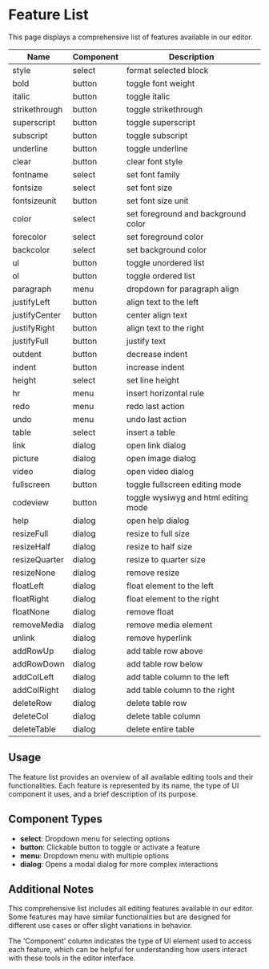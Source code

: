 
<Meta title="API/Feature List" />

# Feature List

This page displays a comprehensive list of features available in our editor.

<table>
  <thead>
    <tr>
      <th>Name</th>
      <th>Component</th>
      <th>Description</th>
    </tr>
  </thead>
  <tbody>
    <tr>
      <td>style</td>
      <td>select</td>
      <td>format selected block</td>
    </tr>
    <tr>
      <td>bold</td>
      <td>button</td>
      <td>toggle font weight</td>
    </tr>
    <tr>
      <td>italic</td>
      <td>button</td>
      <td>toggle italic</td>
    </tr>
    <tr>
      <td>strikethrough</td>
      <td>button</td>
      <td>toggle strikethrough</td>
    </tr>
    <tr>
      <td>superscript</td>
      <td>button</td>
      <td>toggle superscript</td>
    </tr>
    <tr>
      <td>subscript</td>
      <td>button</td>
      <td>toggle subscript</td>
    </tr>
    <tr>
      <td>underline</td>
      <td>button</td>
      <td>toggle underline</td>
    </tr>
    <tr>
      <td>clear</td>
      <td>button</td>
      <td>clear font style</td>
    </tr>
    <tr>
      <td>fontname</td>
      <td>select</td>
      <td>set font family</td>
    </tr>
    <tr>
      <td>fontsize</td>
      <td>select</td>
      <td>set font size</td>
    </tr>
    <tr>
      <td>fontsizeunit</td>
      <td>button</td>
      <td>set font size unit</td>
    </tr>
    <tr>
      <td>color</td>
      <td>select</td>
      <td>set foreground and background color</td>
    </tr>
    <tr>
      <td>forecolor</td>
      <td>select</td>
      <td>set foreground color</td>
    </tr>
    <tr>
      <td>backcolor</td>
      <td>select</td>
      <td>set background color</td>
    </tr>
    <tr>
      <td>ul</td>
      <td>button</td>
      <td>toggle unordered list</td>
    </tr>
    <tr>
      <td>ol</td>
      <td>button</td>
      <td>toggle ordered list</td>
    </tr>
    <tr>
      <td>paragraph</td>
      <td>menu</td>
      <td>dropdown for paragraph align</td>
    </tr>
    <tr>
      <td>justifyLeft</td>
      <td>button</td>
      <td>align text to the left</td>
    </tr>
    <tr>
      <td>justifyCenter</td>
      <td>button</td>
      <td>center align text</td>
    </tr>
    <tr>
      <td>justifyRight</td>
      <td>button</td>
      <td>align text to the right</td>
    </tr>
    <tr>
      <td>justifyFull</td>
      <td>button</td>
      <td>justify text</td>
    </tr>
    <tr>
      <td>outdent</td>
      <td>button</td>
      <td>decrease indent</td>
    </tr>
    <tr>
      <td>indent</td>
      <td>button</td>
      <td>increase indent</td>
    </tr>
    <tr>
      <td>height</td>
      <td>select</td>
      <td>set line height</td>
    </tr>
    <tr>
      <td>hr</td>
      <td>menu</td>
      <td>insert horizontal rule</td>
    </tr>
    <tr>
      <td>redo</td>
      <td>menu</td>
      <td>redo last action</td>
    </tr>
    <tr>
      <td>undo</td>
      <td>menu</td>
      <td>undo last action</td>
    </tr>
    <tr>
      <td>table</td>
      <td>select</td>
      <td>insert a table</td>
    </tr>
    <tr>
      <td>link</td>
      <td>dialog</td>
      <td>open link dialog</td>
    </tr>
    <tr>
      <td>picture</td>
      <td>dialog</td>
      <td>open image dialog</td>
    </tr>
    <tr>
      <td>video</td>
      <td>dialog</td>
      <td>open video dialog</td>
    </tr>
    <tr>
      <td>fullscreen</td>
      <td>button</td>
      <td>toggle fullscreen editing mode</td>
    </tr>
    <tr>
      <td>codeview</td>
      <td>button</td>
      <td>toggle wysiwyg and html editing mode</td>
    </tr>
    <tr>
      <td>help</td>
      <td>dialog</td>
      <td>open help dialog</td>
    </tr>
    <tr>
      <td>resizeFull</td>
      <td>dialog</td>
      <td>resize to full size</td>
    </tr>
    <tr>
      <td>resizeHalf</td>
      <td>dialog</td>
      <td>resize to half size</td>
    </tr>
    <tr>
      <td>resizeQuarter</td>
      <td>dialog</td>
      <td>resize to quarter size</td>
    </tr>
    <tr>
      <td>resizeNone</td>
      <td>dialog</td>
      <td>remove resize</td>
    </tr>
    <tr>
      <td>floatLeft</td>
      <td>dialog</td>
      <td>float element to the left</td>
    </tr>
    <tr>
      <td>floatRight</td>
      <td>dialog</td>
      <td>float element to the right</td>
    </tr>
    <tr>
      <td>floatNone</td>
      <td>dialog</td>
      <td>remove float</td>
    </tr>
    <tr>
      <td>removeMedia</td>
      <td>dialog</td>
      <td>remove media element</td>
    </tr>
    <tr>
      <td>unlink</td>
      <td>dialog</td>
      <td>remove hyperlink</td>
    </tr>
    <tr>
      <td>addRowUp</td>
      <td>dialog</td>
      <td>add table row above</td>
    </tr>
    <tr>
      <td>addRowDown</td>
      <td>dialog</td>
      <td>add table row below</td>
    </tr>
    <tr>
      <td>addColLeft</td>
      <td>dialog</td>
      <td>add table column to the left</td>
    </tr>
    <tr>
      <td>addColRight</td>
      <td>dialog</td>
      <td>add table column to the right</td>
    </tr>
    <tr>
      <td>deleteRow</td>
      <td>dialog</td>
      <td>delete table row</td>
    </tr>
    <tr>
      <td>deleteCol</td>
      <td>dialog</td>
      <td>delete table column</td>
    </tr>
    <tr>
      <td>deleteTable</td>
      <td>dialog</td>
      <td>delete entire table</td>
    </tr>
  </tbody>
</table>

## Usage

The feature list provides an overview of all available editing tools and their functionalities. Each feature is represented by its name, the type of UI component it uses, and a brief description of its purpose.

## Component Types

- **select**: Dropdown menu for selecting options
- **button**: Clickable button to toggle or activate a feature
- **menu**: Dropdown menu with multiple options
- **dialog**: Opens a modal dialog for more complex interactions

## Additional Notes

This comprehensive list includes all editing features available in our editor. Some features may have similar functionalities but are designed for different use cases or offer slight variations in behavior.

The 'Component' column indicates the type of UI element used to access each feature, which can be helpful for understanding how users interact with these tools in the editor interface.
